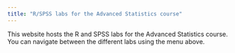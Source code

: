 ```yaml
---
title: "R/SPSS labs for the Advanced Statistics course"
---
```


This website hosts the R and SPSS labs for the Advanced Statistics course. You can navigate between the different labs using the menu above.